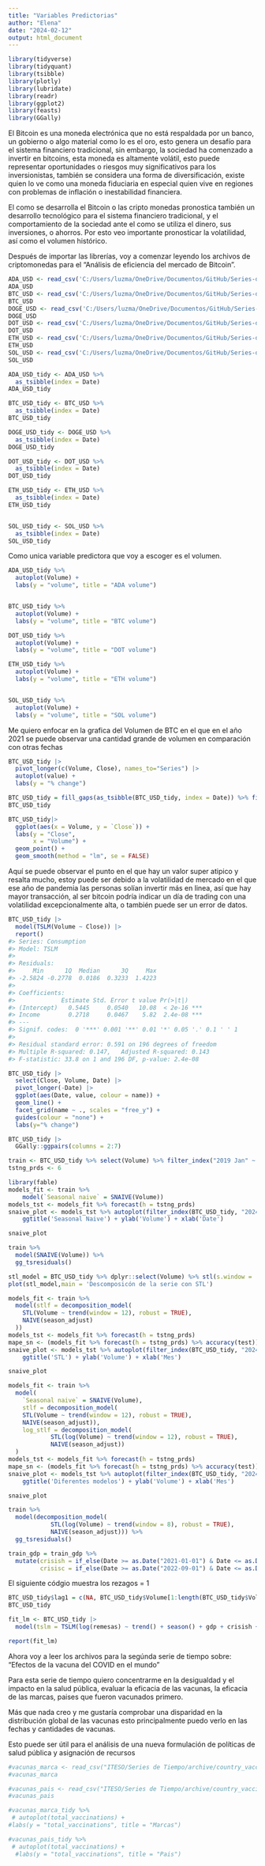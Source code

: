 ```yaml
---
title: "Variables Predictorias"
author: "Elena"
date: "2024-02-12"
output: html_document
---
```


```r
library(tidyverse)
library(tidyquant)
library(tsibble)
library(plotly)
library(lubridate)
library(readr)
library(ggplot2)
library(feasts)
library(GGally)
```

El Bitcoin es una moneda electrónica que no está respaldada por un banco, un gobierno o algo material como lo es el oro, esto genera un desafío para el sistema financiero tradicional, sin embargo, la sociedad ha comenzado a invertir en bitcoins, esta moneda es altamente volátil, esto puede representar oportunidades o riesgos muy significativos para los inversionistas, también se considera una forma de diversificación, existe quien lo ve como una moneda fiduciaria en especial quien vive en regiones con problemas de inflación o inestabilidad financiera.

El como se desarrolla el Bitcoin o las cripto monedas pronostica también un desarrollo tecnológico para el sistema financiero tradicional, y el comportamiento de la sociedad ante el como se utiliza el dinero, sus inversiones, o ahorros. Por esto veo importante pronosticar la volatilidad, así como el volumen histórico.

Después de importar las librerías, voy a comenzar leyendo los archivos de criptomonedas para el "Análisis de eficiencia del mercado de Bitcoin".
```r
ADA_USD <- read_csv('C:/Users/luzma/OneDrive/Documentos/GitHub/Series-de-Tiempo/ADA-USD.csv')
ADA_USD
BTC_USD <- read_csv('C:/Users/luzma/OneDrive/Documentos/GitHub/Series-de-Tiempo/BTC-USD.csv')
BTC_USD 
DOGE_USD <- read_csv('C:/Users/luzma/OneDrive/Documentos/GitHub/Series-de-Tiempo/DOGE-USD.csv')
DOGE_USD
DOT_USD <- read_csv('C:/Users/luzma/OneDrive/Documentos/GitHub/Series-de-Tiempo/DOT-USD.csv')
DOT_USD
ETH_USD <- read_csv('C:/Users/luzma/OneDrive/Documentos/GitHub/Series-de-Tiempo/ETH-USD.csv')
ETH_USD
SOL_USD <- read_csv('C:/Users/luzma/OneDrive/Documentos/GitHub/Series-de-Tiempo/SOL-USD.csv')
SOL_USD
```


```r
ADA_USD_tidy <- ADA_USD %>%
  as_tsibble(index = Date)
ADA_USD_tidy

BTC_USD_tidy <- BTC_USD %>%
  as_tsibble(index = Date)
BTC_USD_tidy

DOGE_USD_tidy <- DOGE_USD %>%
  as_tsibble(index = Date)
DOGE_USD_tidy

DOT_USD_tidy <- DOT_USD %>%
  as_tsibble(index = Date)
DOT_USD_tidy

ETH_USD_tidy <- ETH_USD %>%
  as_tsibble(index = Date)
ETH_USD_tidy


SOL_USD_tidy <- SOL_USD %>%
  as_tsibble(index = Date)
SOL_USD_tidy
```


Como unica variable predictora que voy a escoger es el volumen.

```r
ADA_USD_tidy %>%
  autoplot(Volume) +
  labs(y = "volume", title = "ADA volume")


BTC_USD_tidy %>%
  autoplot(Volume) +
  labs(y = "volume", title = "BTC volume")

DOT_USD_tidy %>%
  autoplot(Volume) +
  labs(y = "volume", title = "DOT volume")

ETH_USD_tidy %>%
  autoplot(Volume) +
  labs(y = "volume", title = "ETH volume")


SOL_USD_tidy %>%
  autoplot(Volume) +
  labs(y = "volume", title = "SOL volume")

```
Me quiero enfocar en la grafica del Volumen de BTC en el que en el año 2021 se puede observar una cantidad grande de volumen en comparación con otras fechas
```r
BTC_USD_tidy |>
  pivot_longer(c(Volume, Close), names_to="Series") |>
  autoplot(value) +
  labs(y = "% change")
```
```r

BTC_USD_tidy = fill_gaps(as_tsibble(BTC_USD_tidy, index = Date)) %>% fill(Volume, .direction= "up")
BTC_USD_tidy
```


```r
BTC_USD_tidy|>
  ggplot(aes(x = Volume, y = `Close`)) +
  labs(y = "Close",
       x = "Volume") +
  geom_point() +
  geom_smooth(method = "lm", se = FALSE)
```
Aquí se puede observar el punto en el que hay un valor super atipico y resalta mucho, estoy puede ser debido a la volatilidad de mercado en el que ese año de pandemia las personas solían invertir más en linea, así que hay mayor transacción, al ser bitcoin podría indicar un día de trading con una volatilidad excepcionalmente alta, o también puede ser un error de datos.

```r
BTC_USD_tidy |>
  model(TSLM(Volume ~ Close)) |>
  report()
#> Series: Consumption 
#> Model: TSLM 
#> 
#> Residuals:
#>     Min      1Q  Median      3Q     Max 
#> -2.5824 -0.2778  0.0186  0.3233  1.4223 
#> 
#> Coefficients:
#>             Estimate Std. Error t value Pr(>|t|)    
#> (Intercept)   0.5445     0.0540   10.08  < 2e-16 ***
#> Income        0.2718     0.0467    5.82  2.4e-08 ***
#> ---
#> Signif. codes:  0 '***' 0.001 '**' 0.01 '*' 0.05 '.' 0.1 ' ' 1
#> 
#> Residual standard error: 0.591 on 196 degrees of freedom
#> Multiple R-squared: 0.147,   Adjusted R-squared: 0.143
#> F-statistic: 33.8 on 1 and 196 DF, p-value: 2.4e-08
```


```r
BTC_USD_tidy |>
  select(Close, Volume, Date) |>
  pivot_longer(-Date) |>
  ggplot(aes(Date, value, colour = name)) +
  geom_line() +
  facet_grid(name ~ ., scales = "free_y") +
  guides(colour = "none") +
  labs(y="% change")
```



```r
BTC_USD_tidy |>
  GGally::ggpairs(columns = 2:7)
```

```r
train <- BTC_USD_tidy %>% select(Volume) %>% filter_index("2019 Jan" ~ "2024 Jun")
tstng_prds <- 6
```


```r
library(fable)
models_fit <- train %>% 
    model(`Seasonal naive` = SNAIVE(Volume))
models_tst <- models_fit %>% forecast(h = tstng_prds)
snaive_plot <- models_tst %>% autoplot(filter_index(BTC_USD_tidy, "2024 Jan" ~ .)) +
    ggtitle('Seasonal Naive') + ylab('Volume') + xlab('Date')

snaive_plot
```


```r
train %>% 
  model(SNAIVE(Volume)) %>% 
  gg_tsresiduals()
```


```r
stl_model = BTC_USD_tidy %>% dplyr::select(Volume) %>% stl(s.window = 'per')
plot(stl_model,main = 'Descomposicón de la serie con STL')
```

```r
models_fit <- train %>% 
  model(stlf = decomposition_model(
    STL(Volume ~ trend(window = 12), robust = TRUE),
    NAIVE(season_adjust)
  ))
models_tst <- models_fit %>% forecast(h = tstng_prds)
mape_sn <- (models_fit %>% forecast(h = tstng_prds) %>% accuracy(test))$MAPE
snaive_plot <- models_tst %>% autoplot(filter_index(BTC_USD_tidy, "2024 Jan" ~ .)) +
    ggtitle('STL') + ylab('Volume') + xlab('Mes')

snaive_plot

```


```r
models_fit <- train %>% 
  model(
    `Seasonal naive` = SNAIVE(Volume),
    stlf = decomposition_model(
    STL(Volume ~ trend(window = 12), robust = TRUE),
    NAIVE(season_adjust)),
    log_stlf = decomposition_model(
            STL(log(Volume) ~ trend(window = 12), robust = TRUE),
            NAIVE(season_adjust))
  )
models_tst <- models_fit %>% forecast(h = tstng_prds)
mape_sn <- (models_fit %>% forecast(h = tstng_prds) %>% accuracy(test))$MAPE
snaive_plot <- models_tst %>% autoplot(filter_index(BTC_USD_tidy, "2024 Jan" ~ .), level = NULL) +
    ggtitle('Diferentes modelos') + ylab('Volume') + xlab('Mes')

snaive_plot
```

```r
train %>% 
  model(decomposition_model(
            STL(log(Volume) ~ trend(window = 8), robust = TRUE),
            NAIVE(season_adjust))) %>% 
  gg_tsresiduals()
```

```r
train_gdp = train_gdp %>% 
  mutate(crisish = if_else(Date >= as.Date("2021-01-01") & Date <= as.Date("2021-03-31"),1,0),
         crisisc = if_else(Date >= as.Date("2022-09-01") & Date <= as.Date("2022-12-31"),1,0))
```


El siguiente códgio muestra los rezagos = 1
```r
BTC_USD_tidy$lag1 = c(NA, BTC_USD_tidy$Volume[1:length(BTC_USD_tidy$Volume)-1])
BTC_USD_tidy
```


```r
fit_lm <- BTC_USD_tidy |>
  model(tslm = TSLM(log(remesas) ~ trend() + season() + gdp + crisish + crisisc + fourier(K = 2)))

report(fit_lm)
```

Ahora voy a leer los archivos para la segúnda serie de tiempo sobre: "Efectos de la vacuna del COVID en el mundo"

Para esta serie de tiempo quiero concentrarme en la desigualdad y el impacto en la salud pública, evaluar la eficacia de las vacunas, la eficacia de las marcas, paises que fueron vacunados primero.

Más que nada creo y me gustaría comprobar una disparidad en la distribución global de las vacunas esto principalmente puedo verlo en las fechas y cantidades de vacunas.

Esto puede ser útil para el análisis de una nueva formulación de políticas de salud pública y asignación de recursos

```r
#vacunas_marca <- read_csv("ITESO/Series de Tiempo/archive/country_vaccinations_by_manufacturer.csv")
#vacunas_marca

#vacunas_pais <- read_csv("ITESO/Series de Tiempo/archive/country_vaccinations.csv")
#vacunas_pais
```

```r
#vacunas_marca_tidy %>%
 # autoplot(total_vaccinations) +
#labs(y = "total_vaccinations", title = "Marcas")

#vacunas_pais_tidy %>%
 # autoplot(total_vaccinations) +
  #labs(y = "total_vaccinations", title = "Pais")


```


```r

```

